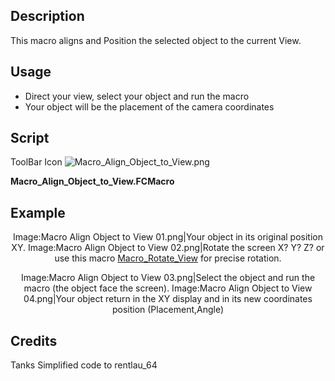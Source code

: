 <languages/>
<translate>
<!--T:1-->
{{Macro
|Name=Macro Align Object to View
|Icon=Macro_Align_Object_to_View.png
|Description=This macro aligns the selected object to the current View.
|Author=Mario52
|Version=0.1
|Date=2015-01-16
|FCVersion=All
|Download=[https://wiki.freecad.org/images/f/f4/Macro_Align_Object_to_View.png ToolBar Icon]
|SeeAlso=[[File:FCCamera 00.png|32px|FCCamera]] [[Macro_FCCamera|Macro_FCCamera]]
}}

<!--T:2-->
==Description==
This macro aligns and Position the selected object to the current View.

<!--T:3-->
==Usage==
* Direct your view, select your object and run the macro
* Your object will be the placement of the camera coordinates

==Script== <!--T:4-->
</translate>
ToolBar Icon [[Image:Macro_Align_Object_to_View.png]] 

'''Macro_Align_Object_to_View.FCMacro'''

{{MacroCode|code=
# This macro place your object selected to the position ActiveView (camera)
# extact FCCamera
# 16/01/2015

__title__  ="Align Object to View"
__author__ = "Mario52"
__date__   = "16/01/2015"
__version__= "0.1"

import pivy
from pivy import coin

sel = FreeCADGui.Selection.getSelection()
Nameelement = sel[0].Name
App.Console.PrintMessage(str(Nameelement)+"\n")

pl = FreeCAD.Placement()
pl.Rotation = FreeCADGui.ActiveDocument.ActiveView.getCameraOrientation()
pl.Base = FreeCAD.Vector(0.0,0.0,0.0)

App.ActiveDocument.getObject(Nameelement).Placement=pl

}}
<translate>

==Example== <!--T:6-->

<!--T:7-->
<center>
<gallery widths="300" heights="200" perrow="2">
Image:Macro Align Object to View 01.png|Your object in its original position XY.
Image:Macro Align Object to View 02.png|Rotate the screen X? Y? Z? or use this macro [[Macro_Rotate_View|Macro_Rotate_View]] for precise rotation.
</gallery>
</center>

<!--T:8-->
<center>
<gallery widths="300" heights="200" perrow="2">
Image:Macro Align Object to View 03.png|Select the object and run the macro (the object face the screen).
Image:Macro Align Object to View 04.png|Your object return in the XY display and in its new coordinates position (Placement,Angle)
</gallery>
</center>

<!--T:5-->
==Credits==
Tanks Simplified code to rentlau_64

</translate>
{{clear}}